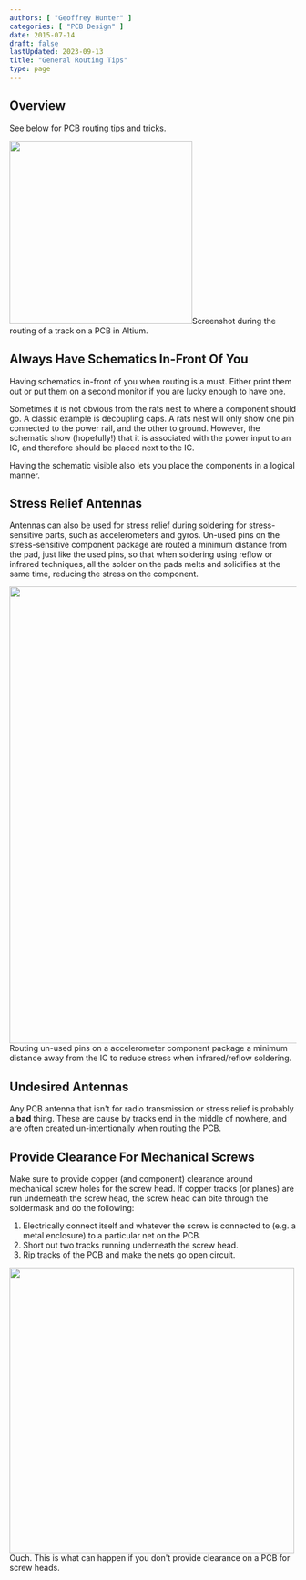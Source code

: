 ```yaml
---
authors: [ "Geoffrey Hunter" ]
categories: [ "PCB Design" ]
date: 2015-07-14
draft: false
lastUpdated: 2023-09-13
title: "General Routing Tips"
type: page
---
```



## Overview

See below for PCB routing tips and tricks.


<Image src={screenshot_during_routing_a_track_on_pcb_in_altium} width="321px">Screenshot during the routing of a track on a PCB in Altium.</Image>

## Always Have Schematics In-Front Of You

Having schematics in-front of you when routing is a must. Either print them out or put them on a second monitor if you are lucky enough to have one.

Sometimes it is not obvious from the rats nest to where a component should go. A classic example is decoupling caps. A rats nest will only show one pin connected to the power rail, and the other to ground. However, the schematic show (hopefully!) that it is associated with the power input to an IC, and therefore should be placed next to the IC. 

Having the schematic visible also lets you place the components in a logical manner.

## Stress Relief Antennas

Antennas can also be used for stress relief during soldering for stress-sensitive parts, such as accelerometers and gyros. Un-used pins on the stress-sensitive component package are routed a minimum distance from the pad, just like the used pins, so that when soldering using reflow or infrared techniques, all the solder on the pads melts and solidifies at the same time, reducing the stress on the component.


<Image src={routed_accelrometer_footprint_showing_thermal_relief_on_not_connects_for_stress_relief} width="800px">Routing un-used pins on a accelerometer component package a minimum distance away from the IC to reduce stress when infrared/reflow soldering.</Image>

## Undesired Antennas

Any PCB antenna that isn't for radio transmission or stress relief is probably a **bad** thing. These are cause by tracks end in the middle of nowhere, and are often created un-intentionally when routing the PCB.

## Provide Clearance For Mechanical Screws

Make sure to provide copper (and component) clearance around mechanical screw holes for the screw head. If copper tracks (or planes) are run underneath the screw head, the screw head can bite through the soldermask and do the following:

1. Electrically connect itself and whatever the screw is connected to (e.g. a metal enclosure) to a particular net on the PCB.
1. Short out two tracks running underneath the screw head.
1. Rip tracks of the PCB and make the nets go open circuit.


<Image src={pcb_damaged_by_screw_head} width="500px">Ouch. This is what can happen if you don't provide clearance on a PCB for screw heads.</Image>
